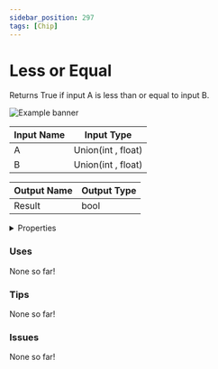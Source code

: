 ```yaml
---
sidebar_position: 297
tags: [Chip]
---
```


# Less or Equal

Returns True if input A is less than or equal to input B.



![Example banner](./assets/8c78eedf-f79e-4f70-b187-65092893d1b6.svg)

| Input Name | Input Type |
|-----------|-----------|
| A | Union(int , float) |
| B | Union(int , float) |

| Output Name | Output Type |
|-----------|-----------|
| Result | bool |


<details>
  <summary>Properties</summary>
  <div>
    <div>
    <table>
      <thead>
        <tr>
          <th>Is beta required?</th>
          <th>❌</th>
        </tr>
        <tr>
          <th>Is this chip a trolling risk?</th>
          <th>❌</th>
        </tr>
        <tr>
          <th>Chip UUID</th>
          <th>8c78eedf-f79e-4f70-b187-65092893d1b6</th>
        </tr>
      </thead>
    </table>
    </div>
  </div>
</details>

### Uses

None so far!

### Tips

None so far!

### Issues

None so far!
